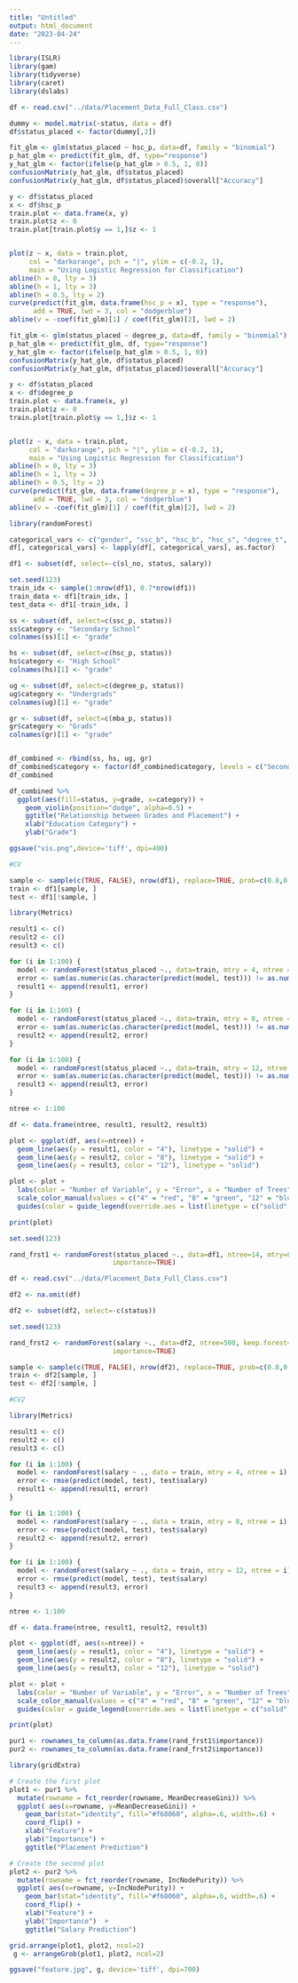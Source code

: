 ---
title: "Untitled"
output: html_document
date: "2023-04-24"
---

```{r}
library(ISLR)
library(gam)
library(tidyverse)
library(caret)
library(dslabs)

df <- read.csv("../data/Placement_Data_Full_Class.csv")
```

```{r}
dummy <- model.matrix(~status, data = df)
df$status_placed <- factor(dummy[,2])
```

```{r}
fit_glm <- glm(status_placed ~ hsc_p, data=df, family = "binomial")
p_hat_glm <- predict(fit_glm, df, type="response")
y_hat_glm <- factor(ifelse(p_hat_glm > 0.5, 1, 0))
confusionMatrix(y_hat_glm, df$status_placed)
confusionMatrix(y_hat_glm, df$status_placed)$overall["Accuracy"]

y <- df$status_placed
x <- df$hsc_p
train.plot <- data.frame(x, y)
train.plot$z <- 0
train.plot[train.plot$y == 1,]$z <- 1


plot(z ~ x, data = train.plot, 
     col = "darkorange", pch = "|", ylim = c(-0.2, 1),
     main = "Using Logistic Regression for Classification")
abline(h = 0, lty = 3)
abline(h = 1, lty = 3)
abline(h = 0.5, lty = 2)
curve(predict(fit_glm, data.frame(hsc_p = x), type = "response"), 
      add = TRUE, lwd = 3, col = "dodgerblue")
abline(v = -coef(fit_glm)[1] / coef(fit_glm)[2], lwd = 2)
```

```{r}
fit_glm <- glm(status_placed ~ degree_p, data=df, family = "binomial")
p_hat_glm <- predict(fit_glm, df, type="response")
y_hat_glm <- factor(ifelse(p_hat_glm > 0.5, 1, 0))
confusionMatrix(y_hat_glm, df$status_placed)
confusionMatrix(y_hat_glm, df$status_placed)$overall["Accuracy"]

y <- df$status_placed
x <- df$degree_p
train.plot <- data.frame(x, y)
train.plot$z <- 0
train.plot[train.plot$y == 1,]$z <- 1


plot(z ~ x, data = train.plot, 
     col = "darkorange", pch = "|", ylim = c(-0.2, 1),
     main = "Using Logistic Regression for Classification")
abline(h = 0, lty = 3)
abline(h = 1, lty = 3)
abline(h = 0.5, lty = 2)
curve(predict(fit_glm, data.frame(degree_p = x), type = "response"), 
      add = TRUE, lwd = 3, col = "dodgerblue")
abline(v = -coef(fit_glm)[1] / coef(fit_glm)[2], lwd = 2)
```




```{r}
library(randomForest)

categorical_vars <- c("gender", "ssc_b", "hsc_b", "hsc_s", "degree_t", "workex", "specialisation", "status")
df[, categorical_vars] <- lapply(df[, categorical_vars], as.factor)
```

```{r}
df1 <- subset(df, select=-c(sl_no, status, salary))

set.seed(123)
train_idx <- sample(1:nrow(df1), 0.7*nrow(df1))
train_data <- df1[train_idx, ]
test_data <- df1[-train_idx, ]
```

```{r}
ss <- subset(df, select=c(ssc_p, status))
ss$category <- "Secondary School"
colnames(ss)[1] <- "grade"

hs <- subset(df, select=c(hsc_p, status))
hs$category <- "High School"
colnames(hs)[1] <- "grade"

ug <- subset(df, select=c(degree_p, status))
ug$category <- "Undergrads"
colnames(ug)[1] <- "grade"

gr <- subset(df, select=c(mba_p, status))
gr$category <- "Grads"
colnames(gr)[1] <- "grade"


df_combined <- rbind(ss, hs, ug, gr)
df_combined$category <- factor(df_combined$category, levels = c("Secondary School", "High School", "Undergrads", "Grads"))
df_combined
```



```{r}
df_combined %>%
  ggplot(aes(fill=status, y=grade, x=category)) + 
    geom_violin(position="dodge", alpha=0.5) +
    ggtitle("Relationship between Grades and Placement") +
    xlab("Education Category") +
    ylab("Grade") 

ggsave("vis.png",device='tiff', dpi=400)
```

```{r, warning=FALSE}
#CV

sample <- sample(c(TRUE, FALSE), nrow(df1), replace=TRUE, prob=c(0.8,0.2))
train <- df1[sample, ]
test <- df1[!sample, ]

library(Metrics)

result1 <- c()
result2 <- c()
result3 <- c()

for (i in 1:100) {
  model <- randomForest(status_placed ~., data=train, mtry = 4, ntree = i)
  error <- sum(as.numeric(as.character(predict(model, test))) != as.numeric(test$status_placed)-1) / 215
  result1 <- append(result1, error)
}

for (i in 1:100) {
  model <- randomForest(status_placed ~., data=train, mtry = 8, ntree = i)
  error <- sum(as.numeric(as.character(predict(model, test))) != as.numeric(test$status_placed)-1) / 215
  result2 <- append(result2, error)
}

for (i in 1:100) {
  model <- randomForest(status_placed ~., data=train, mtry = 12, ntree = i)
  error <- sum(as.numeric(as.character(predict(model, test))) != as.numeric(test$status_placed)-1) / 215
  result3 <- append(result3, error)
}
```

```{r}
ntree <- 1:100

df <- data.frame(ntree, result1, result2, result3)

plot <- ggplot(df, aes(x=ntree)) + 
  geom_line(aes(y = result1, color = "4"), linetype = "solid") + 
  geom_line(aes(y = result2, color = "8"), linetype = "solid") + 
  geom_line(aes(y = result3, color = "12"), linetype = "solid")

plot <- plot + 
  labs(color = "Number of Variable", y = "Error", x = "Number of Trees", title = "Cross-validation for Tree Number") + 
  scale_color_manual(values = c("4" = "red", "8" = "green", "12" = "blue")) +
  guides(color = guide_legend(override.aes = list(linetype = c("solid", "solid", "solid"))))

print(plot)
```


```{r}
set.seed(123)

rand_frst1 <- randomForest(status_placed ~., data=df1, ntree=14, mtry=8, keep.forest=FALSE,
                          importance=TRUE)


```



```{r}
df <- read.csv("../data/Placement_Data_Full_Class.csv")

df2 <- na.omit(df)

df2 <- subset(df2, select=-c(status))

set.seed(123)

rand_frst2 <- randomForest(salary ~., data=df2, ntree=500, keep.forest=FALSE,
                          importance=TRUE)

sample <- sample(c(TRUE, FALSE), nrow(df2), replace=TRUE, prob=c(0.8,0.2))
train <- df2[sample, ]
test <- df2[!sample, ]
```


```{r, warning=FALSE}
#CV2

library(Metrics)

result1 <- c()
result2 <- c()
result3 <- c()

for (i in 1:100) {
  model <- randomForest(salary ~ ., data = train, mtry = 4, ntree = i)
  error <- rmse(predict(model, test), test$salary)
  result1 <- append(result1, error)
}

for (i in 1:100) {
  model <- randomForest(salary ~ ., data = train, mtry = 8, ntree = i)
  error <- rmse(predict(model, test), test$salary)
  result2 <- append(result2, error)
}

for (i in 1:100) {
  model <- randomForest(salary ~ ., data = train, mtry = 12, ntree = i)
  error <- rmse(predict(model, test), test$salary)
  result3 <- append(result3, error)
}
```

```{r}
ntree <- 1:100

df <- data.frame(ntree, result1, result2, result3)

plot <- ggplot(df, aes(x=ntree)) + 
  geom_line(aes(y = result1, color = "4"), linetype = "solid") + 
  geom_line(aes(y = result2, color = "8"), linetype = "solid") + 
  geom_line(aes(y = result3, color = "12"), linetype = "solid")

plot <- plot + 
  labs(color = "Number of Variable", y = "Error", x = "Number of Trees", title = "Cross-validation for Tree Number") + 
  scale_color_manual(values = c("4" = "red", "8" = "green", "12" = "blue")) +
  guides(color = guide_legend(override.aes = list(linetype = c("solid", "solid", "solid"))))

print(plot)
```

```{r}
pur1 <- rownames_to_column(as.data.frame(rand_frst1$importance))
pur2 <- rownames_to_column(as.data.frame(rand_frst2$importance))
```

```{r}
library(gridExtra)

# Create the first plot
plot1 <- pur1 %>%
  mutate(rowname = fct_reorder(rowname, MeanDecreaseGini)) %>%
  ggplot( aes(x=rowname, y=MeanDecreaseGini)) +
    geom_bar(stat="identity", fill="#f68060", alpha=.6, width=.6) +
    coord_flip() +
    xlab("Feature") +
    ylab("Importance") +
    ggtitle("Placement Prediction")

# Create the second plot
plot2 <- pur2 %>%
  mutate(rowname = fct_reorder(rowname, IncNodePurity)) %>%
  ggplot( aes(x=rowname, y=IncNodePurity)) +
    geom_bar(stat="identity", fill="#f68060", alpha=.6, width=.6) +
    coord_flip() +
    xlab("Feature") +
    ylab("Importance")  +
    ggtitle("Salary Prediction")

grid.arrange(plot1, plot2, ncol=2)
 g <- arrangeGrob(plot1, plot2, ncol=2)

ggsave("feature.jpg", g, device='tiff', dpi=700)
```


